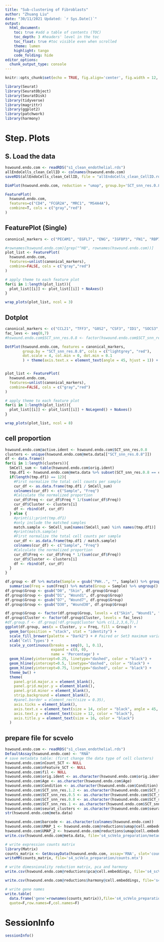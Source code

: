 ```yaml
---
title: "Sub-clustering of Fibroblasts"
author: "Zhuang Liu"
date: "30/11/2021 Updated: `r Sys.Date()`"
output:
  html_document:
    toc: true #add a table of contents (TOC)
    toc_depth: 3 #headers' level in the toc
    toc_float: true #toc visible even when scrolled
    theme: lumen
    highlight: tango
    code_folding: hide
editor_options: 
  chunk_output_type: console
---
```


```r
knitr::opts_chunk$set(echo = TRUE, fig.align='center', fig.width = 12, warning = FALSE, message = FALSE)
```

```r
library(Seurat)
library(SeuratObject)
library(SeuratDisk)
library(tidyverse)
library(magrittr)
library(ggplot2)
library(patchwork)
library(harmony)
```

####################################################
# Step. Plots
####################################################
## S. Load the data
```r
hswound.endo.com <- readRDS("s1_clean_endothelial.rds") 
allEndoCells_clean_CellID <- colnames(hswound.endo.com)
saveRDS(allEndoCells_clean_CellID, file = "allEndoCells_clean_CellID.rds")

DimPlot(hswound.endo.com, reduction = "umap", group.by='SCT_snn_res.0.8', label=TRUE, label.size = 8) + NoAxes()

FeaturePlot(
  hswound.endo.com,
  features=c("CD4", "FCGR2A", "MRC1", "MS4A4A"),
  combine=T, cols = c("gray","red")
)
```

## FeaturePlot (Single)
```r
canonical_markers <- c("PECAM1", "EGFL7", "ENG", "IGFBP3", "FN1", "RBP7", "RGCC", "COL15A1", "ICAM1", "SELE", "MT2A", "CYP1B1", "SOX17", "PLAUR", "SNCG")

#rownames(hswound.endo.com)[grep("^HB", rownames(hswound.endo.com))]
plot_list <- FeaturePlot(
  hswound.endo.com,
  features=unlist(canonical_markers),
  combine=FALSE, cols = c("gray","red")
)

# apply theme to each feature plot
for(i in 1:length(plot_list)){
  plot_list[[i]] <- plot_list[[i]] + NoAxes()
}

wrap_plots(plot_list, ncol = 3)
```

## Dotplot
```r
canonical_markers <- c("CCL21", "TFF3", "G0S2", "CSF3", "ID1", "SOCS3", "VCAM1", "IL6", "CYP1B1", "RGCC", "RFLNB", "IGFBP3", "CXCL12", "SEMA3G","RBP7")
fac_levs <- seq(0,7)
#hswound.endo.com$SCT_snn_res.0.8 <- factor(hswound.endo.com$SCT_snn_res.0.8, levels = rev(fac_levs))

DotPlot(hswound.endo.com, features = canonical_markers, 
        group.by = "SCT_snn_res.0.8", cols = c("lightgrey", "red"), 
        dot.scale = 4, col.min = 0, dot.min = 0.1
        ) + theme(axis.text.x = element_text(angle = 45, hjust = 1)) + labs(x="", y="")


plot_list <- FeaturePlot(
  hswound.endo.com,
  features=unlist(canonical_markers),
  combine=FALSE, cols = c("gray","red")
)

# apply theme to each feature plot
for(i in 1:length(plot_list)){
  plot_list[[i]] <- plot_list[[i]] + NoLegend() + NoAxes()
}

wrap_plots(plot_list, ncol = 8)
```

## cell proportion
```r
hswound.endo.com@active.ident <- hswound.endo.com$SCT_snn_res.0.8
clusters <- unique(hswound.endo.com@meta.data[["SCT_snn_res.0.8"]])
df <- data.frame()
for(i in 1:length(clusters)){
  SmCell_sum <- table(hswound.endo.com$orig.ident)
  tmp.df1 <- hswound.endo.com@meta.data %>% subset(SCT_snn_res.0.8 == clusters[i]) %>% select(orig.ident) %>% table()
  if(length(tmp.df1) == 12){
    #First normalize the total cell counts per sample
    cur_df <- as.data.frame(tmp.df1 / SmCell_sum)
    colnames(cur_df) <- c("Sample", "Freq")
    #Calculate the normalized proportion 
    cur_df$Freq <- cur_df$Freq * 1/(sum(cur_df$Freq))
    cur_df$Cluster <- clusters[i]
    df <- rbind(df, cur_df)
  } else {
    #print(i);print(tmp.df1)
    #only include the matched samples
    match.sample <- SmCell_sum[names(SmCell_sum) %in% names(tmp.df1)]
    #print(match.sample)
    #First normalize the total cell counts per sample
    cur_df <- as.data.frame(tmp.df1 / match.sample)
    colnames(cur_df) <- c("Sample", "Freq")
    #Calculate the normalized proportion 
    cur_df$Freq <- cur_df$Freq * 1/(sum(cur_df$Freq))
    cur_df$Cluster <- clusters[i]
    df <- rbind(df, cur_df)
  }
}

df.group <- df %>% mutate(Sample = gsub("PWH..", "", Sample)) %>% group_by(Cluster, Sample) %>% 
  summarise(Freq = sum(Freq)) %>% mutate(Group = Sample) %>% ungroup()
df.group$Group <- gsub("D0", "Skin", df.group$Group)
df.group$Group <- gsub("D1", "Wound1", df.group$Group)
df.group$Group <- gsub("D7", "Wound7", df.group$Group)
df.group$Group <- gsub("D30", "Wound30", df.group$Group)

df.group$Group <- factor(df.group$Group, levels = c("Skin", "Wound1", "Wound7", "Wound30"))
df.group$Cluster <- factor(df.group$Cluster, levels = fac_levs)
#df.group.f <- df.group[!df.group$Cluster %in% c(1,2,3,6,7),]
ggplot(df.group, aes(x = Cluster, y = Freq, fill = Group)) +
  geom_bar(position = "stack", stat = "identity") +
  scale_fill_brewer(palette = "Dark2") + # Paired or Set3 maximum variable = 12
  xlab('Cell Types') +
  scale_y_continuous(breaks = seq(0, 1, 0.1),
                     expand = c(0, 0),
                     name = 'Percentage') +
  geom_hline(yintercept=0.25, linetype="dashed", color = "black") +
  geom_hline(yintercept=0.5, linetype="dashed", color = "black") +
  geom_hline(yintercept=0.75, linetype="dashed", color = "black") +
  theme_bw() +
  theme(
    panel.grid.major.x = element_blank(),
    panel.grid.major.y = element_blank(),
    panel.grid.minor = element_blank(),
    strip.background = element_blank(),
    #panel.border = element_rect(size = 0.35),
    axis.ticks = element_blank(),
    axis.text.x = element_text(size = 14, color = "black", angle = 45, vjust = 0.6),
    axis.text.y = element_text(size = 12, color = "black"),
    axis.title.y = element_text(size = 16, color = "black")
  ) 

```

## prepare file for scvelo
```r
hswound.endo.com <- readRDS("s1_clean_endothelial.rds") 
DefaultAssay(hswound.endo.com) <- "RNA"
# save metadata table: (first change the data type of cell clusters)
hswound.endo.com$nCount_SCT <- NULL
hswound.endo.com$nFeature_SCT <- NULL
hswound.endo.com$fil <- NULL
hswound.endo.com$orig.ident <- as.character(hswound.endo.com$orig.ident)
hswound.endo.com$Age <- as.character(hswound.endo.com$Age)
hswound.endo.com$Condition <- as.character(hswound.endo.com$Condition)
hswound.endo.com$SCT_snn_res.1.2 <- as.character(hswound.endo.com$SCT_snn_res.1.2)
hswound.endo.com$SCT_snn_res.0.5 <- as.character(hswound.endo.com$SCT_snn_res.0.5)
hswound.endo.com$SCT_snn_res.0.8 <- as.character(hswound.endo.com$SCT_snn_res.0.8)
hswound.endo.com$SCT_snn_res.1 <- as.character(hswound.endo.com$SCT_snn_res.1)
hswound.endo.com$seurat_clusters <- as.character(hswound.endo.com$seurat_clusters)
str(hswound.endo.com@meta.data)

hswound.endo.com$barcode <- as.character(colnames(hswound.endo.com))
hswound.endo.com$UMAP_1 <- hswound.endo.com@reductions$umap@cell.embeddings[,1]
hswound.endo.com$UMAP_2 <- hswound.endo.com@reductions$umap@cell.embeddings[,2]
write.csv(hswound.endo.com@meta.data, file='s4_scVelo_preparation/metadata.csv', quote=F, row.names=F)

# write expression counts matrix
library(Matrix)
counts_matrix <- GetAssayData(hswound.endo.com, assay='RNA', slot='counts')
writeMM(counts_matrix, file='s4_scVelo_preparation/counts.mtx')

# write dimesnionality reduction matrix, pca and harmony
write.csv(hswound.endo.com@reductions$pca@cell.embeddings, file='s4_scVelo_preparation/pca.csv', quote=F, row.names=F)

write.csv(hswound.endo.com@reductions$harmony@cell.embeddings, file='s4_scVelo_preparation/harmony.csv', quote=F, row.names=F)

# write gene names
write.table(
  data.frame('gene'=rownames(counts_matrix)),file='s4_scVelo_preparation/gene_names.csv',
  quote=F,row.names=F,col.names=F)
```

# SessionInfo
```r
sessionInfo()
```
